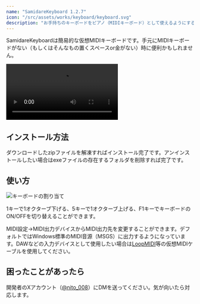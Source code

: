 ```yaml
---
name: "SamidareKeyboard 1.2.7"
icon: "/src/assets/works/keyboard/keyboard.svg"
description: "お手持ちのキーボードをピアノ（MIDIキーボード）として使えるようにするアプリです。"
---
```



<div>
  <DownloadButton href="/works/download/samidarekeyboard.zip"></DownloadButton>
</div>

SamidareKeyboardは簡易的な仮想MIDIキーボードです。手元にMIDIキーボードがない（もしくはそんなもの置くスペースor金がない）時に便利かもしれません。

<video src="/works/keyboard/keyboard-test.mp4" controls></video>

## インストール方法

ダウンロードしたzipファイルを解凍すればインストール完了です。アンインストールしたい場合はexeファイルの存在するフォルダを削除すれば完了です。

## 使い方

![キーボードの割り当て](../../assets/works/keyboard/keyboard-info.png)

1キーで1オクターブ下げる、5キーで1オクターブ上げる、F1キーでキーボードのON/OFFを切り替えることができます。

MIDI設定→MIDI出力デバイスからMIDI出力先を変更することができます。デフォルトではWindows標準のMIDI音源（MSGS）に出力するようになっています。DAWなどの入力デバイスとして使用したい場合は[LoopMIDI](https://www.tobias-erichsen.de/software/loopmidi.html)等の仮想MIDIケーブルを使用してください。

## 困ったことがあったら

開発者のXアカウント（[@nito_008](https://twitter.com/nito_008)）にDMを送ってください。気が向いたら対応します。
